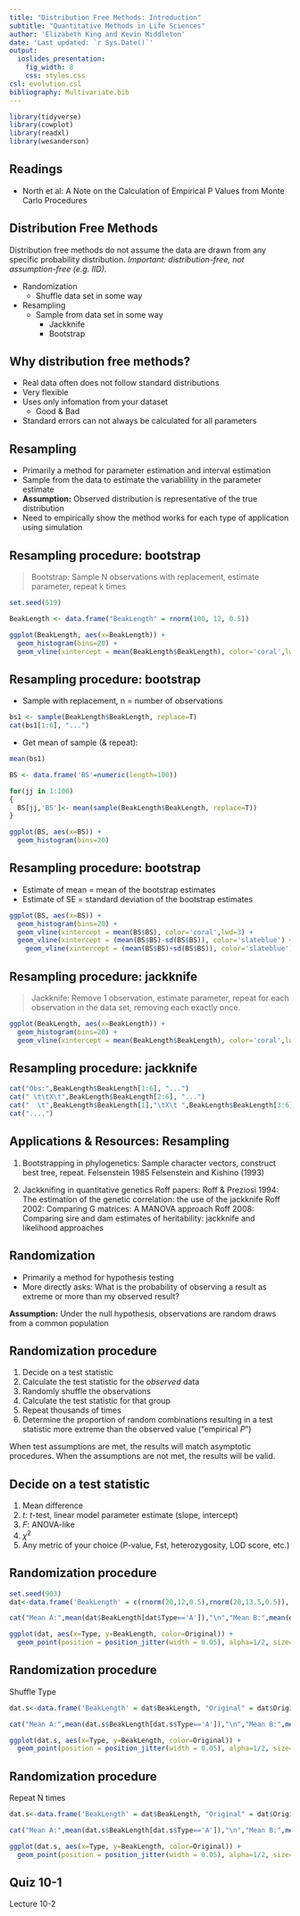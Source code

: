 ```yaml
---
title: "Distribution Free Methods: Introduction"
subtitle: "Quantitative Methods in Life Sciences"
author: 'Elizabeth King and Kevin Middleton'
date: 'Last updated: `r Sys.Date()`'
output:
  ioslides_presentation:
    fig_width: 8
    css: styles.css
csl: evolution.csl
bibliography: Multivariate.bib
---
```


```r
library(tidyverse)
library(cowplot)
library(readxl)
library(wesanderson)
```

## Readings

- North et al: A Note on the Calculation of Empirical P Values from Monte Carlo Procedures

## Distribution Free Methods

Distribution free methods do not assume the data are drawn from any specific probability distribution. *Important: distribution-free, not assumption-free (e.g. IID).*

  - Randomization 
      - Shuffle data set in some way
    
  - Resampling
      - Sample from data set in some way
        - Jackknife
        - Bootstrap

## Why distribution free methods?      
  
  - Real data often does not follow standard distributions
  - Very flexible
  - Uses only infomation from your dataset
      - Good & Bad
  - Standard errors can not always be calculated for all parameters
  
## Resampling

  - Primarily a method for parameter estimation and interval estimation
  - Sample from the data to estimate the variablility in the parameter estimate
  - **Assumption:** Observed distribution is representative of the true distribution
  - Need to empirically show the method works for each type of application using simulation

## Resampling procedure: bootstrap

  > Bootstrap: Sample N observations with replacement, estimate parameter, repeat k times

```r
set.seed(519)

BeakLength <- data.frame("BeakLength" = rnorm(100, 12, 0.5))

ggplot(BeakLength, aes(x=BeakLength)) +
  geom_histogram(bins=20) +
  geom_vline(xintercept = mean(BeakLength$BeakLength), color='coral',lwd=3)

```


## Resampling procedure: bootstrap

- Sample with replacement, n = number of observations

```r

bs1 <- sample(BeakLength$BeakLength, replace=T)
cat(bs1[1:6], "...")

```

- Get mean of sample (& repeat):

```r
mean(bs1)

BS <- data.frame('BS'=numeric(length=100))

for(jj in 1:100)
{
  BS[jj,'BS']<- mean(sample(BeakLength$BeakLength, replace=T))
}

ggplot(BS, aes(x=BS)) +
  geom_histogram(bins=20)

```
 
## Resampling procedure: bootstrap 

- Estimate of mean = mean of the bootstrap estimates
- Estimate of SE = standard deviation of the bootstrap estimates

```r
ggplot(BS, aes(x=BS)) +
  geom_histogram(bins=20) +
  geom_vline(xintercept = mean(BS$BS), color='coral',lwd=3) +
  geom_vline(xintercept = (mean(BS$BS)-sd(BS$BS)), color='slateblue') +
    geom_vline(xintercept = (mean(BS$BS)+sd(BS$BS)), color='slateblue')

```

## Resampling procedure: jackknife

  > Jackknife: Remove 1 observation, estimate parameter, repeat for each observation in the data set, removing each exactly once.

```r

ggplot(BeakLength, aes(x=BeakLength)) +
  geom_histogram(bins=20) +
  geom_vline(xintercept = mean(BeakLength$BeakLength), color='coral',lwd=3)

```

## Resampling procedure: jackknife

```r

cat("Obs:",BeakLength$BeakLength[1:6], "...")
cat(" \t\tX\t",BeakLength$BeakLength[2:6], "...")
cat("  \t",BeakLength$BeakLength[1],"\tX\t ",BeakLength$BeakLength[3:6], "...")
cat("....")

```

## Applications & Resources: Resampling

  1. Bootstrapping in phylogenetics: Sample character vectors, construct best tree, repeat. Felsenstein 1985 Felsenstein and Kishino (1993)

  1. Jackknifing in quantitative genetics
    Roff papers:
    Roff & Preziosi 1994: The estimation of the genetic correlation: the use of the jackknife
    Roff 2002: Comparing G matrices: A MANOVA approach
    Roff 2008: Comparing sire and dam estimates of heritability: jackknife and likelihood approaches

## Randomization

  - Primarily a method for hypothesis testing
  - More directly asks: What is the probability of observing a result as extreme or more than my observed result? 
  
  **Assumption:** Under the null hypothesis, observations are random draws from a common population

## Randomization procedure

1. Decide on a test statistic
1. Calculate the test statistic for the *observed* data
1. Randomly shuffle the observations
1. Calculate the test statistic for that group
1. Repeat thousands of times
1. Determine the proportion of random combinations resulting in a test statistic more extreme than the observed value ("empirical *P*")

When test assumptions are met, the results will match asymptotic procedures. When the assumptions are not met, the results will be valid.

## Decide on a test statistic

1. Mean difference
2. *t*: *t*-test, linear model parameter estimate (slope, intercept)
3. *F*: ANOVA-like
4. $\chi^2$
5. Any metric of your choice (P-value, Fst, heterozygosity, LOD score, etc.)


## Randomization procedure

```r
set.seed(903)
dat<-data.frame('BeakLength' = c(rnorm(20,12,0.5),rnorm(20,13.5,0.5)), "Original" = rep(c('A','B'),each=20), "Type" = rep(c('A','B'),each=20))

cat("Mean A:",mean(dat$BeakLength[dat$Type=='A']),"\n","Mean B:",mean(dat$BeakLength[dat$Type=='B']))

ggplot(dat, aes(x=Type, y=BeakLength, color=Original)) +
  geom_point(position = position_jitter(width = 0.05), alpha=1/2, size=2)
```

## Randomization procedure

Shuffle Type

```r
dat.s<-data.frame('BeakLength' = dat$BeakLength, "Original" = dat$Original, "Type" = sample(dat$Type))

cat("Mean A:",mean(dat.s$BeakLength[dat.s$Type=='A']),"\n","Mean B:",mean(dat.s$BeakLength[dat.s$Type=='B']))

ggplot(dat.s, aes(x=Type, y=BeakLength, color=Original)) +
  geom_point(position = position_jitter(width = 0.05), alpha=1/2, size=2)
```

## Randomization procedure

Repeat N times

```r
dat.s<-data.frame('BeakLength' = dat$BeakLength, "Original" = dat$Original, "Type" = sample(dat$Type))

cat("Mean A:",mean(dat.s$BeakLength[dat.s$Type=='A']),"\n","Mean B:",mean(dat.s$BeakLength[dat.s$Type=='B']))

ggplot(dat.s, aes(x=Type, y=BeakLength, color=Original)) +
  geom_point(position = position_jitter(width = 0.05), alpha=1/2, size=2)
```


## Quiz 10-1

Lecture 10-2

